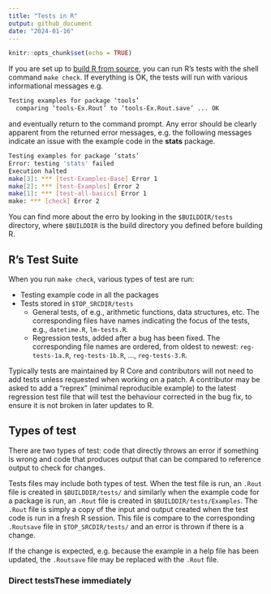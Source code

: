 ```yaml
---
title: "Tests in R"
output: github_document
date: "2024-01-16"
---
```


```r
knitr::opts_chunk$set(echo = TRUE)
```

If you are set up to [build R from source](link), you can run R's tests with 
the shell command `make check`. If everything is OK, the tests will run with 
various informational messages e.g. 

```sh
Testing examples for package ‘tools’
  comparing ‘tools-Ex.Rout’ to ‘tools-Ex.Rout.save’ ... OK
```

and eventually return to the command prompt. Any error should be clearly 
apparent from the returned error messages, e.g. the following messages 
indicate an issue with the example code in the **stats** package.

```sh
Testing examples for package ‘stats’
Error: testing 'stats' failed
Execution halted
make[3]: *** [test-Examples-Base] Error 1
make[2]: *** [test-Examples] Error 2
make[1]: *** [test-all-basics] Error 1
make: *** [check] Error 2
```

You can find more about the erro by looking in the `$BUILDDIR/tests` 
directory, where `$BUILDDIR` is the build directory you defined before building 
R.

## R's Test Suite

When you run `make check`, various types of test are run:

 * Testing example code in all the packages
 * Tests stored in `$TOP_SRCDIR/tests`
     * General tests, of e.g., arithmetic functions,
     data structures, etc. The corresponding files have names indicating the 
     focus of the tests, e.g., `datetime.R`, `lm-tests.R`.
     * Regression tests, added after a bug has been fixed. The corresponding 
     file names are ordered, from oldest to newest: `reg-tests-1a.R`, 
     `reg-tests-1b.R`, ..., `reg-tests-3.R`.
     
Typically tests are maintained by R Core and contributors will not need to 
add tests unless requested when working on a patch. A contributor may be 
asked to add a "reprex" (minimal reproducible example) to the latest 
regression test file that will test the behaviour corrected in the bug fix, 
to ensure it is not broken in later updates to R.

## Types of test

There are two types of test: code that directly throws an error if something is
wrong and code that produces output that can be compared to reference output to 
check for changes.

Tests files may include both types of test. When the test file is run, an 
`.Rout` file is created in `$BUILDDIR/tests/` and similarly when the example 
code for a package is run, an `.Rout` file is created in 
`$BUILDDIR/tests/Examples`. The `.Rout` file is simply a copy of the 
input and output created when the test code is run in a fresh R session. This 
file is compare to the corresponding `.Routsave` file in `$TOP_SRCDIR/tests/` 
and an error is thrown if there is a change.

If the change is expected, e.g. because the example in a help file has been 
updated, the `.Routsave` file may be replaced with the `.Rout` file.

### Direct testsThese immediately 